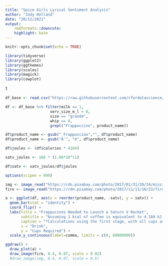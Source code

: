 ```yaml
---
title: "Spice Girls Lyrical Sentiment Analysis"
author: "Jody Holland"
date: "20/12/2021"
output:
    rmdformats::downcute:
    highlight: kate
---
```


```r
knitr::opts_chunk$set(echo = TRUE)
```

```r
library(tidyverse)
library(ggplot2)
library(ggthemes)
library(scales)
library(magick)
library(cowplot)
```
1
```r
df_base <- read.csv("https://raw.githubusercontent.com/rfordatascience/tidytuesday/master/data/2021/2021-12-21/starbucks.csv") %>% as_tibble()

df <- df_base %>% filter(milk == 1,
                    serv_size_m_l > 0,
                    size == "grande",
                    whip == 0,
                    grepl("Frappuccino", product_name))

df$product_name <- gsub(" Frappuccino","", df$product_name)
df$product_name <- gsub("Ã¨", "é", df$product_name)

df$joules <- (df$calories * 4184)

satv_joules <- 168 * (1.66*10^11)

df$satv <- satv_joules/df$joules

```
```r

options(scipen = 999)

img <- image_read("https://cdn.pixabay.com/photo/2017/01/31/20/34/missile-2027068_960_720.png")
fire <- image_read("https://cdn.pixabay.com/photo/2017/11/11/16/23/fire-2939426_960_720.png")

a <- ggplot(df, aes(x = reorder(product_name, -satv), y = satv)) +
  geom_bar(stat = "identity") +
  coord_flip() +
  labs(title = "Frappucinos Needed to Launch a Saturn V Rocket",
       subtitle = "Assuming 1 kcal of coffee is equivalent to 4.184 kJ of rocket fuel",
       caption = "*Calculations using the first stage, with all cups as Grande, dairy milk, and no cream | Data Source: ",
       x = "Drink", 
       y = "Cups Required") +
  scale_y_continuous(label=comma, limits = c(0, 60000000))

ggdraw() +
  draw_plot(a) +
  draw_image(fire, 0.4, 0.07, scale = 0.02)
  #draw_image(img, 0.4, 0.07, scale = 0.5)
  

```


